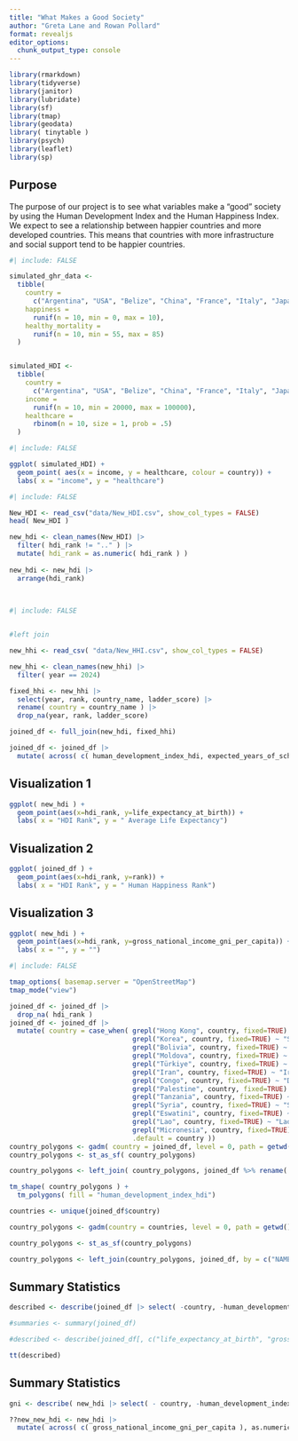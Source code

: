 ```yaml
---
title: "What Makes a Good Society"
author: "Greta Lane and Rowan Pollard"
format: revealjs
editor_options: 
  chunk_output_type: console
---
```



```r
library(rmarkdown)
library(tidyverse)
library(janitor)
library(lubridate)
library(sf)
library(tmap)
library(geodata)
library( tinytable )
library(psych)
library(leaflet)
library(sp)

```

## Purpose
The purpose of our project is to see what variables make a "good" society by using the Human Development Index and the Human Happiness Index. We expect to see a relationship between happier countries and more developed countries. This means that countries with more infrastructure and social support tend to be happier countries.



```r
#| include: FALSE

simulated_ghr_data <-
  tibble(
    country =
      c("Argentina", "USA", "Belize", "China", "France", "Italy", "Japan", "Kenya", "Germany", "Canada"),
    happiness =
      runif(n = 10, min = 0, max = 10),
    healthy_mortality =
      runif(n = 10, min = 55, max = 85)
  )


simulated_HDI <-
  tibble(
    country =
      c("Argentina", "USA", "Belize", "China", "France", "Italy", "Japan", "Kenya", "Germany", "Canada"),
    income =
      runif(n = 10, min = 20000, max = 100000),
    healthcare =
      rbinom(n = 10, size = 1, prob = .5)
  )
```

```r
#| include: FALSE

ggplot( simulated_HDI) +
  geom_point( aes(x = income, y = healthcare, colour = country)) +
  labs( x = "income", y = "healthcare")


```


```r
#| include: FALSE

New_HDI <- read_csv("data/New_HDI.csv", show_col_types = FALSE)
head( New_HDI )

new_hdi <- clean_names(New_HDI) |>
  filter( hdi_rank != ".." ) |>
  mutate( hdi_rank = as.numeric( hdi_rank ) )
  
new_hdi <- new_hdi |>
  arrange(hdi_rank)
  
  
```

```r
#| include: FALSE


#left join 

new_hhi <- read_csv( "data/New_HHI.csv", show_col_types = FALSE)

new_hhi <- clean_names(new_hhi) |>
  filter( year == 2024)

fixed_hhi <- new_hhi |>
  select(year, rank, country_name, ladder_score) |>
  rename( country = country_name ) |>
  drop_na(year, rank, ladder_score)

joined_df <- full_join(new_hdi, fixed_hhi)

joined_df <- joined_df |>
  mutate( across( c( human_development_index_hdi, expected_years_of_schooling, mean_years_of_schooling, gross_national_income_gni_per_capita ), as.numeric ))

```



## Visualization 1
```r

ggplot( new_hdi ) + 
  geom_point(aes(x=hdi_rank, y=life_expectancy_at_birth)) +
  labs( x = "HDI Rank", y = " Average Life Expectancy")

```

## Visualization 2
```r

ggplot( joined_df ) + 
  geom_point(aes(x=hdi_rank, y=rank)) +
  labs( x = "HDI Rank", y = " Human Happiness Rank")

```

## Visualization 3
```r


ggplot( new_hdi ) + 
  geom_point(aes(x=hdi_rank, y=gross_national_income_gni_per_capita)) +
  labs( x = "", y = "") 


```


```r
#| include: FALSE

tmap_options( basemap.server = "OpenStreetMap")
tmap_mode("view")

joined_df <- joined_df |> 
  drop_na( hdi_rank )
joined_df <- joined_df |>
  mutate( country = case_when( grepl("Hong Kong", country, fixed=TRUE) ~ "Hong Kong",
                               grepl("Korea", country, fixed=TRUE) ~ "South Korea",
                               grepl("Bolivia", country, fixed=TRUE) ~ "Bolivia",
                               grepl("Moldova", country, fixed=TRUE) ~ "Moldova",
                               grepl("Türkiye", country, fixed=TRUE) ~ "Turkey",
                               grepl("Iran", country, fixed=TRUE) ~ "Iran",
                               grepl("Congo", country, fixed=TRUE) ~ "DRC",
                               grepl("Palestine", country, fixed=TRUE) ~ "Palestine",
                               grepl("Tanzania", country, fixed=TRUE) ~ "Tanzania",
                               grepl("Syria", country, fixed=TRUE) ~ "Syria",
                               grepl("Eswatini", country, fixed=TRUE) ~ "Eswatini",
                               grepl("Lao", country, fixed=TRUE) ~ "Laos",
                               grepl("Micronesia", country, fixed=TRUE) ~ "Micronesia",
                               .default = country ))
country_polygons <- gadm( country = joined_df, level = 0, path = getwd() )
country_polygons <- st_as_sf( country_polygons)

country_polygons <- left_join( country_polygons, joined_df %>% rename( COUNTRY = country ) )

tm_shape( country_polygons ) + 
  tm_polygons( fill = "human_development_index_hdi")

countries <- unique(joined_df$country)

country_polygons <- gadm(country = countries, level = 0, path = getwd())

country_polygons <- st_as_sf(country_polygons)

country_polygons <- left_join(country_polygons, joined_df, by = c("NAME_0" = "country"))

```

## Summary Statistics 
```r

described <- describe(joined_df |> select( -country, -human_development_index_hdi, -hdi_rank, -year, -rank, -ladder_score, -gross_national_income_gni_per_capita))

#summaries <- summary(joined_df)

#described <- describe(joined_df[, c("life_expectancy_at_birth", "gross_national_income_gni_per_capita")])

tt(described)


```

## Summary Statistics 
```r
gni <- describe( new_hdi |> select( - country, -human_development_index_hdi, -life_expectancy_at_birth, -expected_years_of_schooling, -mean_years_of_schooling, -hdi_rank))

??new_new_hdi <- new_hdi |>
  mutate( across( c( gross_national_income_gni_per_capita ), as.numeric ))


```



